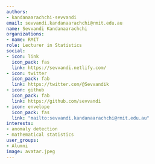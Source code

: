 ```yaml
---
authors:
- kandanaarachchi-sevvandi
email: sevvandi.kandanaarachchi@rmit.edu.au
name: Sevvandi Kandanaarachchi
organizations:
- name: RMIT
role: Lecturer in Statistics
social:
- icon: link
  icon_pack: fas
  link: https://sevvandi.netlify.com/
- icon: twitter
  icon_pack: fab
  link: https://twitter.com/@Sevvandik
- icon: github
  icon_pack: fab
  link: https://github.com/sevvandi
- icon: envelope
  icon_pack: fas
  link: "mailto:sevvandi.kandanaarachchi@rmit.edu.au"
interests:
- anomaly detection
- mathematical statistics
user_groups:
- Alumni
image: avatar.jpeg
---
```

